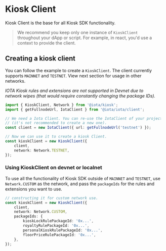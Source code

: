 # Kiosk Client

Kiosk Client is the base for all Kiosk SDK functionality.

> We recommend you keep only one instance of `KioskClient` throughout your dApp or script. For
> example, in react, you'd use a context to provide the client.

## Creating a kiosk client

You can follow the example to create a `KioskClient`. The client currently supports `MAINNET` and
`TESTNET`. View next section for usage in other networks.

_IOTA Kiosk rules and extensions are not supported in Devnet due to network wipes (that would
require constantly changing the package IDs)._

```typescript
import { KioskClient, Network } from '@iota/kiosk';
import { getFullnodeUrl, IotaClient } from '@iota/iota/client';

// We need a Iota Client. You can re-use the IotaClient of your project
// (it's not recommended to create a new one).
const client = new IotaClient({ url: getFullnodeUrl('testnet') });

// Now we can use it to create a kiosk Client.
const kioskClient = new KioskClient({
    client,
    network: Network.TESTNET,
});
```

### Using KioskClient on devnet or localnet

To use all the functionality of Kiosk SDK outside of `MAINNET` and `TESTNET`, use `Network.CUSTOM`
as the network, and pass the `packageIds` for the rules and extensions you want to use.

```typescript
// constructing it for custom network use.
const kioskClient = new KioskClient({
    client,
    network: Network.CUSTOM,
    packageIds: {
        kioskLockRulePackageId: '0x...',
        royaltyRulePackageId: '0x...',
        personalKioskRulePackageId: '0x...',
        floorPriceRulePackageId: '0x...',
    },
});
```

